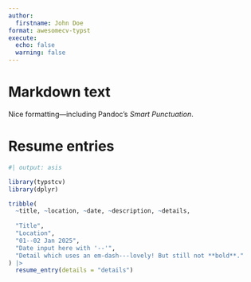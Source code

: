 ```yaml
---
author:
  firstname: John Doe
format: awesomecv-typst
execute:
  echo: false
  warning: false
---
```


# Markdown text

Nice formatting---including Pandoc's *Smart Punctuation*.

# Resume entries

```r
#| output: asis

library(typstcv)
library(dplyr)

tribble(
  ~title, ~location, ~date, ~description, ~details,
  
  "Title", 
  "Location", 
  "01--02 Jan 2025",
  "Date input here with '--'",
  "Detail which uses an em-dash---lovely! But still not **bold**."
) |>
  resume_entry(details = "details")
```

